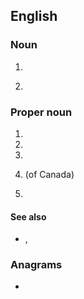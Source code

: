 {{also|nes|ness|Nes|Ness|nés|-ness|n'es|-nes}}
==English==

===Noun===
{{en-noun|~|es}}

# {{initialism of|[[night eating syndrome]]}}
# {{lb|en|linguistics}} {{initialism of|[[native]] [[English]] [[speaker]]}}

===Proper noun===
{{en-proper noun}}

# {{initialism of|{{w|News Election Service}}}}
# {{initialism of|{{w|National Election Studies}}}}
# {{initialism of|{{w|Nortel Energy Saver}}}}
# {{lb|en|Canada}} {{initialism of|{{w|National Employment Service}}}} (of Canada)
# {{lb|en|video games}} {{initialism of|[[w:Nintendo Entertainment System|Nintendo Entertainment System]]}}

====See also====
* {{sense|video games}} {{l|en|SNES}}, {{l|en|Nintendo}}

===Anagrams===
* {{anagrams|en|a=ens|ESN|Ens.|SNe|Sen|Sen.|ens|sen}}